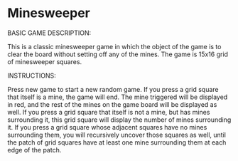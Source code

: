 # Minesweeper

BASIC GAME DESCRIPTION:

This is a classic minesweeper game in which the object of the game is to clear the board without setting off any of the mines. The game is 15x16 grid of minesweeper squares.

INSTRUCTIONS:

Press new game to start a new random game.
If you press a grid square that itself is a mine, the game will end. The mine triggered will be displayed in red, and the rest of the mines on the game board will be displayed as well.
If you press a grid square that itself is not a mine, but has mines surrounding it, this grid square will display the number of mines surrounding it.
If you press a grid square whose adjacent squares have no mines surrounding them, you will recursively uncover those squares as well, until the patch of grid squares have at least one mine surrounding them at each edge of the patch.
